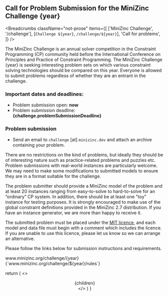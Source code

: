 
## Call for Problem Submission for the MiniZinc Challenge {year}

<Breadcrumbs
  className="not-prose"
  items={[
    ['MiniZinc Challenge', '/challenge'],
    [`Challenge ${year}`, `/challenge/${year}`],
    'Call for problems',
  ]}
/>

The MiniZinc Challenge is an annual solver competition in the Constraint Programming (CP) community
held before the International Conference on Principles and Practice of Constraint Programming.
The MiniZinc Challenge {year} is seeking interesting problem sets on which various constraint solving
technologies should be compared on this year. Everyone is allowed to submit problems regardless of
whether they are an entrant in the challenge.

### Important dates and deadlines:

- Problem submission open: **now**
- Problem submission deadline: **{challenge.problemSubmissionDeadline}**

### Problem submission

- Send an email to `challenge` [at] `minizinc.dev` and attach an archive containing your problem.

There are no restrictions on the kind of problems, but ideally they should be of interesting nature
such as practice-related problems and puzzles etc. Problem submissions with real-world instances are
particularly welcome. We may need to make some modifications to submitted models to ensure they
are in a format suitable for the challenge.

The problem submitter should provide a MiniZinc model of the problem and at least 20 instances ranging
from easy-to-solve to hard-to-solve for an “ordinary” CP system. In addition, there should be at
least one "toy" instance for testing purposes. It is strongly encouraged to make use of the global
constraint definitions provided in the MiniZinc 2.7 distribution. If you have an instance generator,
we are more than happy to receive it.

The submitted problem must be placed under the
[MIT licence](https://opensource.org/licenses/MIT), and each model and data file must begin with a
comment which includes the licence. If you are unable to use this licence, please let us know so
we can arrange an alternative.

Please follow the links below for submission instructions and requirements.

<Link href={`/challenge/${year}`}>www.minizinc.org/challenge/{year}</Link>
<br />
<Link href={`/challenge/${year}/rules`}>
  {`www.minizinc.org/challenge/${year}/rules`}
</Link>

  return (
    <>
      <Head>
        <title>{`MiniZinc - Challenge ${year} Call for Problems`}</title>
      </Head>
      <Header />
      <main>
        <Container>
          <article className="prose prose-minizinc max-w-none py-6">
            {children}
          </article>
        </Container>
      </main>
      <Footer />
    </>
  )
}
